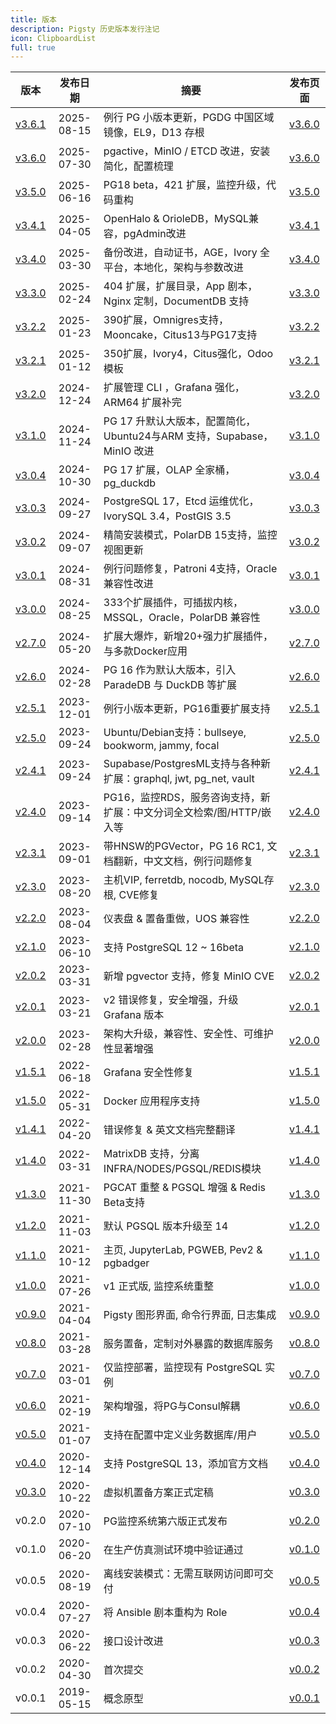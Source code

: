 ```yaml
---
title: 版本
description: Pigsty 历史版本发行注记
icon: ClipboardList
full: true
---
```



|              版本               |    发布日期    | 摘要                                                      |                                           发布页面                                            |
|:-----------------------------:|:----------:|---------------------------------------------------------|:-----------------------------------------------------------------------------------------:|
| [v3.6.1](/release/note#v361)  | 2025-08-15 | 例行 PG 小版本更新，PGDG 中国区域镜像，EL9，D13 存根                      |               [v3.6.0](https://github.com/pgsty/pigsty/releases/tag/v3.6.0)               |
| [v3.6.0](/release/note#v360)  | 2025-07-30 | pgactive，MinIO / ETCD 改进，安装简化，配置梳理                      |               [v3.6.0](https://github.com/pgsty/pigsty/releases/tag/v3.6.0)               |
| [v3.5.0](/release/note#v350)  | 2025-06-16 | PG18 beta，421 扩展，监控升级，代码重构                              |               [v3.5.0](https://github.com/pgsty/pigsty/releases/tag/v3.5.0)               |
| [v3.4.1](/release/note/#v341) | 2025-04-05 | OpenHalo & OrioleDB，MySQL兼容，pgAdmin改进                   |               [v3.4.1](https://github.com/pgsty/pigsty/releases/tag/v3.4.1)               |
| [v3.4.0](/release/note/#v340) | 2025-03-30 | 备份改进，自动证书，AGE，Ivory 全平台，本地化，架构与参数改进                     |               [v3.4.0](https://github.com/pgsty/pigsty/releases/tag/v3.4.0)               |
| [v3.3.0](/release/note/#v330) | 2025-02-24 | 404 扩展，扩展目录，App 剧本，Nginx 定制，DocumentDB 支持               |               [v3.3.0](https://github.com/pgsty/pigsty/releases/tag/v3.3.0)               |
| [v3.2.2](/release/note/#v322) | 2025-01-23 | 390扩展，Omnigres支持，Mooncake，Citus13与PG17支持                |               [v3.2.2](https://github.com/pgsty/pigsty/releases/tag/v3.2.2)               |
| [v3.2.1](/release/note/#v321) | 2025-01-12 | 350扩展，Ivory4，Citus强化，Odoo模板                             |               [v3.2.1](https://github.com/pgsty/pigsty/releases/tag/v3.2.1)               |
| [v3.2.0](/release/note/#v320) | 2024-12-24 | 扩展管理 CLI ，Grafana 强化，ARM64 扩展补完                         |               [v3.2.0](https://github.com/pgsty/pigsty/releases/tag/v3.2.0)               |
| [v3.1.0](/release/note/#v310) | 2024-11-24 | PG 17 升默认大版本，配置简化，Ubuntu24与ARM 支持，Supabase，MinIO 改进     |               [v3.1.0](https://github.com/pgsty/pigsty/releases/tag/v3.1.0)               |
| [v3.0.4](/release/note/#v304) | 2024-10-30 | PG 17 扩展，OLAP 全家桶，pg_duckdb                             |               [v3.0.4](https://github.com/pgsty/pigsty/releases/tag/v3.0.4)               |
| [v3.0.3](/release/note/#v303) | 2024-09-27 | PostgreSQL 17，Etcd 运维优化，IvorySQL 3.4，PostGIS 3.5        |               [v3.0.3](https://github.com/pgsty/pigsty/releases/tag/v3.0.3)               |
| [v3.0.2](/release/note/#v302) | 2024-09-07 | 精简安装模式，PolarDB 15支持，监控视图更新                              |               [v3.0.2](https://github.com/pgsty/pigsty/releases/tag/v3.0.2)               |
| [v3.0.1](/release/note/#v301) | 2024-08-31 | 例行问题修复，Patroni 4支持，Oracle兼容性改进                          |               [v3.0.1](https://github.com/pgsty/pigsty/releases/tag/v3.0.1)               |
| [v3.0.0](/release/note/#v300) | 2024-08-25 | 333个扩展插件，可插拔内核，MSSQL，Oracle，PolarDB 兼容性                 |               [v3.0.0](https://github.com/pgsty/pigsty/releases/tag/v3.0.0)               |
| [v2.7.0](/release/note/#v270) | 2024-05-20 | 扩展大爆炸，新增20+强力扩展插件，与多款Docker应用                           |               [v2.7.0](https://github.com/pgsty/pigsty/releases/tag/v2.7.0)               |
| [v2.6.0](/release/note/#v260) | 2024-02-28 | PG 16 作为默认大版本，引入 ParadeDB 与 DuckDB 等扩展                  |               [v2.6.0](https://github.com/pgsty/pigsty/releases/tag/v2.6.0)               |
| [v2.5.1](/release/note/#v251) | 2023-12-01 | 例行小版本更新，PG16重要扩展支持                                      |               [v2.5.1](https://github.com/pgsty/pigsty/releases/tag/v2.5.1)               |
| [v2.5.0](/release/note/#v250) | 2023-09-24 | Ubuntu/Debian支持：bullseye, bookworm, jammy, focal        |               [v2.5.0](https://github.com/pgsty/pigsty/releases/tag/v2.5.0)               |
| [v2.4.1](/release/note/#v241) | 2023-09-24 | Supabase/PostgresML支持与各种新扩展：graphql, jwt, pg_net, vault |               [v2.4.1](https://github.com/pgsty/pigsty/releases/tag/v2.4.1)               |
| [v2.4.0](/release/note/#v240) | 2023-09-14 | PG16，监控RDS，服务咨询支持，新扩展：中文分词全文检索/图/HTTP/嵌入等               |               [v2.4.0](https://github.com/pgsty/pigsty/releases/tag/v2.4.0)               |
| [v2.3.1](/release/note/#v231) | 2023-09-01 | 带HNSW的PGVector，PG 16 RC1, 文档翻新，中文文档，例行问题修复              |               [v2.3.1](https://github.com/pgsty/pigsty/releases/tag/v2.3.1)               |
| [v2.3.0](/release/note/#v230) | 2023-08-20 | 主机VIP, ferretdb, nocodb, MySQL存根, CVE修复                 |               [v2.3.0](https://github.com/pgsty/pigsty/releases/tag/v2.3.0)               |
| [v2.2.0](/release/note/#v220) | 2023-08-04 | 仪表盘 & 置备重做，UOS 兼容性                                      |               [v2.2.0](https://github.com/pgsty/pigsty/releases/tag/v2.2.0)               |
| [v2.1.0](/release/note/#v210) | 2023-06-10 | 支持 PostgreSQL 12 ~ 16beta                               |               [v2.1.0](https://github.com/pgsty/pigsty/releases/tag/v2.1.0)               |
| [v2.0.2](/release/note/#v202) | 2023-03-31 | 新增 pgvector 支持，修复 MinIO CVE                             |               [v2.0.2](https://github.com/pgsty/pigsty/releases/tag/v2.0.2)               |
| [v2.0.1](/release/note/#v201) | 2023-03-21 | v2 错误修复，安全增强，升级 Grafana 版本                              |               [v2.0.1](https://github.com/pgsty/pigsty/releases/tag/v2.0.1)               |
| [v2.0.0](/release/note/#v200) | 2023-02-28 | 架构大升级，兼容性、安全性、可维护性显著增强                                  |               [v2.0.0](https://github.com/pgsty/pigsty/releases/tag/v2.0.0)               |
| [v1.5.1](/release/note#v151)  | 2022-06-18 | Grafana 安全性修复                                           |               [v1.5.1](https://github.com/pgsty/pigsty/releases/tag/v1.5.1)               |
| [v1.5.0](/release/note#v150)  | 2022-05-31 | Docker 应用程序支持                                           |               [v1.5.0](https://github.com/pgsty/pigsty/releases/tag/v1.5.0)               |
| [v1.4.1](/release/note#v141)  | 2022-04-20 | 错误修复 & 英文文档完整翻译                                         |               [v1.4.1](https://github.com/pgsty/pigsty/releases/tag/v1.4.1)               |
| [v1.4.0](/release/note#v140)  | 2022-03-31 | MatrixDB 支持，分离 INFRA/NODES/PGSQL/REDIS模块                |               [v1.4.0](https://github.com/pgsty/pigsty/releases/tag/v1.4.0)               |
| [v1.3.0](/release/note#v130)  | 2021-11-30 | PGCAT 重整 & PGSQL 增强 & Redis Beta支持                      |               [v1.3.0](https://github.com/pgsty/pigsty/releases/tag/v1.3.0)               |
| [v1.2.0](/release/note#v120)  | 2021-11-03 | 默认 PGSQL 版本升级至 14                                       |               [v1.2.0](https://github.com/pgsty/pigsty/releases/tag/v1.2.0)               |
| [v1.1.0](/release/note#v110)  | 2021-10-12 | 主页, JupyterLab, PGWEB, Pev2 & pgbadger                  |               [v1.1.0](https://github.com/pgsty/pigsty/releases/tag/v1.1.0)               |
| [v1.0.0](/release/note#v100)  | 2021-07-26 | v1 正式版, 监控系统重整                                          |               [v1.0.0](https://github.com/pgsty/pigsty/releases/tag/v1.0.0)               |
| [v0.9.0](/release/note#v090)  | 2021-04-04 | Pigsty 图形界面, 命令行界面, 日志集成                                |               [v0.9.0](https://github.com/pgsty/pigsty/releases/tag/v0.9.0)               |
| [v0.8.0](/release/note#v080)  | 2021-03-28 | 服务置备，定制对外暴露的数据库服务                                       |               [v0.8.0](https://github.com/pgsty/pigsty/releases/tag/v0.8.0)               |
| [v0.7.0](/release/note#v070)  | 2021-03-01 | 仅监控部署，监控现有 PostgreSQL 实例                                |               [v0.7.0](https://github.com/pgsty/pigsty/releases/tag/v0.7.0)               |
| [v0.6.0](/release/note#v060)  | 2021-02-19 | 架构增强，将PG与Consul解耦                                       |               [v0.6.0](https://github.com/pgsty/pigsty/releases/tag/v0.6.0)               |
| [v0.5.0](/release/note#v050)  | 2021-01-07 | 支持在配置中定义业务数据库/用户                                        |               [v0.5.0](https://github.com/pgsty/pigsty/releases/tag/v0.5.0)               |
| [v0.4.0](/release/note#v040)  | 2020-12-14 | 支持 PostgreSQL 13，添加官方文档                                 |               [v0.4.0](https://github.com/pgsty/pigsty/releases/tag/v0.4.0)               |
| [v0.3.0](/release/note#v030)  | 2020-10-22 | 虚拟机置备方案正式定稿                                             |               [v0.3.0](https://github.com/pgsty/pigsty/releases/tag/v0.3.0)               |
|            v0.2.0             | 2020-07-10 | PG监控系统第六版正式发布                                           | [v0.2.0](https://github.com/pgsty/pigsty/commit/385e33a62a19817e8ba19997260e6b77d99fe2ba) |
|            v0.1.0             | 2020-06-20 | 在生产仿真测试环境中验证通过                                          | [v0.1.0](https://github.com/pgsty/pigsty/commit/1cf2ea5ee91db071de00ec805032928ff582453b) |
|            v0.0.5             | 2020-08-19 | 离线安装模式：无需互联网访问即可交付                                      | [v0.0.5](https://github.com/pgsty/pigsty/commit/0fe9e829b298fe5e56307de3f78c95071de28245) |
|            v0.0.4             | 2020-07-27 | 将 Ansible 剧本重构为 Role                                    | [v0.0.4](https://github.com/pgsty/pigsty/commit/90b44259818d2c71e37df5250fe8ed1078a883d0) |
|            v0.0.3             | 2020-06-22 | 接口设计改进                                                  | [v0.0.3](https://github.com/pgsty/pigsty/commit/4c5c68ccd57bc32a9e9c98aa3f264aa19f45c7ee) |
|            v0.0.2             | 2020-04-30 | 首次提交                                                    | [v0.0.2](https://github.com/pgsty/pigsty/commit/dd646775624ddb33aef7884f4f030682bdc371f8) |
|            v0.0.1             | 2019-05-15 | 概念原型                                                    |   [v0.0.1](https://github.com/Vonng/pg/commit/fa2ade31f8e81093eeba9d966c20120054f0646b)   |

